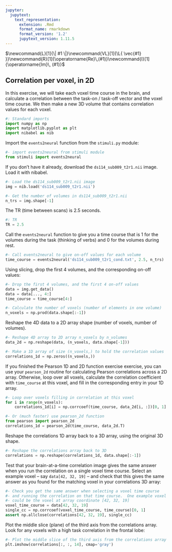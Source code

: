 ```yaml
---
jupyter:
  jupytext:
    text_representation:
      extension: .Rmd
      format_name: rmarkdown
      format_version: '1.2'
      jupytext_version: 1.11.5
---
```


$\newcommand{L}[1]{\| #1 \|}\newcommand{VL}[1]{\L{ \vec{#1} }}\newcommand{R}[1]{\operatorname{Re}\,(#1)}\newcommand{I}[1]{\operatorname{Im}\, (#1)}$

<!-- vim: ft=rst -->
## Correlation per voxel, in 2D

In this exercise, we will take each voxel time course in the brain, and
calculate a correlation between the task-on / task-off vector and the voxel
time course.  We then make a new 3D volume that contains correlation values
for each voxel.

```python
#: Standard imports
import numpy as np
import matplotlib.pyplot as plt
import nibabel as nib
```

Import the `events2neural` function from the `stimuli.py` module:

```python
#- import events2neural from stimuli module
from stimuli import events2neural
```

If you don’t have it already, download the `ds114_sub009_t2r1.nii`
image.  Load it with nibabel.

```python
#- Load the ds114_sub009_t2r1.nii image
img = nib.load('ds114_sub009_t2r1.nii')
```

```python
#- Get the number of volumes in ds114_sub009_t2r1.nii
n_trs = img.shape[-1]
```

The TR (time between scans) is 2.5 seconds.

```python
#: TR
TR = 2.5
```

Call the `events2neural` function to give you a time course that is 1 for
the volumes during the task (thinking of verbs) and 0 for the volumes during
rest.

```python
#- Call events2neural to give on-off values for each volume
time_course = events2neural('ds114_sub009_t2r1_cond.txt', 2.5, n_trs)
```

Using slicing, drop the first 4 volumes, and the corresponding on-off values:

```python
#- Drop the first 4 volumes, and the first 4 on-off values
data = img.get_data()
data = data[..., 4:]
time_course = time_course[4:]
```

```python
#- Calculate the number of voxels (number of elements in one volume)
n_voxels = np.prod(data.shape[:-1])
```

Reshape the 4D data to a 2D array shape (number of voxels, number
of volumes).

```python
#- Reshape 4D array to 2D array n_voxels by n_volumes
data_2d = np.reshape(data, (n_voxels, data.shape[-1]))
```

```python
#- Make a 1D array of size (n_voxels,) to hold the correlation values
correlations_1d = np.zeros((n_voxels,))
```

If you finished the Pearson 1D and 2D function exercise exercise, you can use your
`pearson_2d` routine for calculating Pearson correlations across a 2D array.
Otherwise, loop over all voxels, calculate the correlation coefficient with
`time_course` at this voxel, and fill in the corresponding entry in your 1D
array.

```python
#- Loop over voxels filling in correlation at this voxel
for i in range(n_voxels):
    correlations_1d[i] = np.corrcoef(time_course, data_2d[i, :])[0, 1]
```

```python
#- Or (much faster) use pearson_2d function
from pearson import pearson_2d
correlations_1d = pearson_2d(time_course, data_2d.T)
```

Reshape the correlations 1D array back to a 3D array, using the original 3D
shape.

```python
#- Reshape the correlations array back to 3D
correlations = np.reshape(correlations_1d, data.shape[:-1])
```

Test that your brain-at-a-time correlation image gives the same answer when
you run the correlation on a single voxel time course.  Select an example
voxel – say `data[42, 32, 19]` – and check that this gives the same
answer as you found for the matching voxel in your correlations 3D array:

```python
#- Check you get the same answer when selecting a voxel time course
#- and running the correlation on that time course.  One example voxel
#- could be the voxel at array coordinate [42, 32, 19]
voxel_time_course = data[42, 32, 19]
single_cc = np.corrcoef(voxel_time_course, time_course)[0, 1]
assert np.allclose(correlations[42, 32, 19], single_cc)
```

Plot the middle slice (plane) of the third axis from the correlations array.
Look for any voxels with a high task correlation in the frontal lobe:

```python
#- Plot the middle slice of the third axis from the correlations array
plt.imshow(correlations[:, :, 14], cmap='gray')
```

<!-- vim:ft=rst -->
<!-- Course -->
<!-- BIC -->
<!-- Python distributions -->
<!-- Version control -->
<!-- Editors -->
<!-- Python and common libraries -->
<!-- IPython -->
<!-- Virtualenv and helpers -->
<!-- Pypi and packaging -->
<!-- Mac development -->
<!-- Windows development -->
<!-- Nipy and friends -->
<!-- FMRI datasets -->
<!-- Languages -->
<!-- Imaging software -->
<!-- Installation -->
<!-- Tutorials -->
<!-- MB tutorials -->
<!-- Ideas -->
<!-- Psych-214 -->
<!-- People -->
<!-- Licenses -->
<!-- Neuroimaging stuff -->
<!-- OpenFMRI projects -->
<!-- Unix -->
<!-- Substitutions -->

